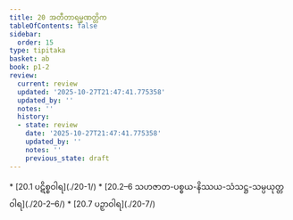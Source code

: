 ```yaml
---
title: 20 အတီတာရမ္မဏတ္တိက
tableOfContents: false
sidebar:
  order: 15
type: tipitaka
basket: ab
book: p1-2
review:
  current: review
  updated: '2025-10-27T21:47:41.775358'
  updated_by: ''
  notes: ''
  history:
  - state: review
    date: '2025-10-27T21:47:41.775358'
    updated_by: ''
    notes: ''
    previous_state: draft
---
```



<ReviewStatus review={frontmatter.review} showDetails={true} />

<HypothesisAnnotation frontmatter={frontmatter} />

<DynamicBreadcrumb />



<TableOfContents book="p1-2" section="20">
* [20.1 ပဋိစ္စဝါရ](./20-1/)
* [20.2–6 သဟဇာတ-ပစ္စယ-နိဿယ-သံသဋ္ဌ-သမ္ပယုတ္တဝါရ](./20-2–6/)
* [20.7 ပဉှာဝါရ](./20-7/)
</TableOfContents>